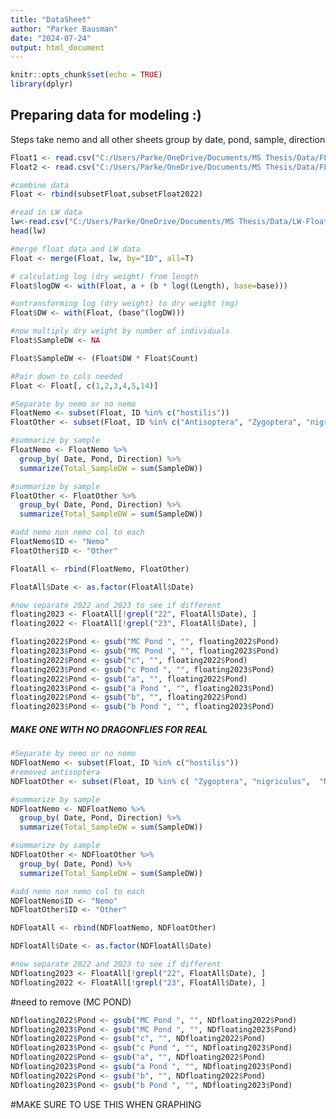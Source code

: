 ```yaml
---
title: "DataSheet"
author: "Parker Bausman"
date: "2024-07-24"
output: html_document
---
```


```r
knitr::opts_chunk$set(echo = TRUE)
library(dplyr)
```

## Preparing data for modeling :) 

Steps 
take nemo and all other sheets
group by date, pond, sample, direction 


```r
Float1 <- read.csv("C:/Users/Parke/OneDrive/Documents/MS Thesis/Data/FLOAT23-MB.csv", header=TRUE)
Float2 <- read.csv("C:/Users/Parke/OneDrive/Documents/MS Thesis/Data/FLOAT23-PB.csv", header=TRUE)
```



```r
#combine data 
Float <- rbind(subsetFloat,subsetFloat2022)
```


```r
#read in LW data 
lw<-read.csv("C:/Users/Parke/OneDrive/Documents/MS Thesis/Data/LW-Float.csv",header=TRUE)
head(lw)
```


```r
#merge float data and LW data 
Float <- merge(Float, lw, by="ID", all=T)
```

```r
# calculating log (dry weight) from length
Float$logDW <- with(Float, a + (b * log((Length), base=base)))

#untransforming log (dry weight) to dry weight (mg)
Float$DW <- with(Float, (base^(logDW)))
```

```r
#now multiply dry weight by number of individuals 
Float$SampleDW <- NA

Float$SampleDW <- (Float$DW * Float$Count)
```

```r
#Pair down to cols needed 
Float <- Float[, c(1,2,3,4,5,14)]
```

```r
#Separate by nemo or no nemo 
FloatNemo <- subset(Float, ID %in% c("hostilis"))
FloatOther <- subset(Float, ID %in% c("Antisoptera", "Zygoptera", "nigriculus",  "Midges","Ceratopogonidae","Diptera", "Mosquito", "externus"))
```

```r
#summarize by sample
FloatNemo <- FloatNemo %>%
  group_by( Date, Pond, Direction) %>%
  summarize(Total_SampleDW = sum(SampleDW))
```
```r
#summarize by sample
FloatOther <- FloatOther %>%
  group_by( Date, Pond, Direction) %>%
  summarize(Total_SampleDW = sum(SampleDW))
```


```r
#add nemo non nemo col to each
FloatNemo$ID <- "Nemo"
FloatOther$ID <- "Other"

```

```r
FloatAll <- rbind(FloatNemo, FloatOther)

FloatAll$Date <- as.factor(FloatAll$Date)
```


```r
#now separate 2022 and 2023 to see if different 
floating2023 <- FloatAll[!grepl("22", FloatAll$Date), ]
floating2022 <- FloatAll[!grepl("23", FloatAll$Date), ]
```

```r
floating2022$Pond <- gsub("MC Pond ", "", floating2022$Pond)
floating2023$Pond <- gsub("MC Pond ", "", floating2023$Pond)
floating2022$Pond <- gsub("c", "", floating2022$Pond)
floating2023$Pond <- gsub("c Pond ", "", floating2023$Pond)
floating2022$Pond <- gsub("a", "", floating2022$Pond)
floating2023$Pond <- gsub("a Pond ", "", floating2023$Pond)
floating2022$Pond <- gsub("b", "", floating2022$Pond)
floating2023$Pond <- gsub("b Pond ", "", floating2023$Pond)
```


##### MAKE ONE WITH NO DRAGONFLIES FOR REAL 

```r
#Separate by nemo or no nemo 
NDFloatNemo <- subset(Float, ID %in% c("hostilis"))
#removed antisoptera
NDFloatOther <- subset(Float, ID %in% c( "Zygoptera", "nigriculus",  "Midges","Ceratopogonidae","Diptera", "Mosquito", "externus"))
```

```r
#summarize by sample
NDFloatNemo <- NDFloatNemo %>%
  group_by( Date, Pond, Direction) %>%
  summarize(Total_SampleDW = sum(SampleDW))
```
```r
#summarize by sample
NDFloatOther <- NDFloatOther %>%
  group_by( Date, Pond) %>%
  summarize(Total_SampleDW = sum(SampleDW))
```

```r
#add nemo non nemo col to each
NDFloatNemo$ID <- "Nemo"
NDFloatOther$ID <- "Other"

```

```r
NDFloatAll <- rbind(NDFloatNemo, NDFloatOther)

NDFloatAll$Date <- as.factor(NDFloatAll$Date)
```


```r
#now separate 2022 and 2023 to see if different 
NDfloating2023 <- FloatAll[!grepl("22", FloatAll$Date), ]
NDfloating2022 <- FloatAll[!grepl("23", FloatAll$Date), ]
```

#need to remove (MC POND)

```r
NDfloating2022$Pond <- gsub("MC Pond ", "", NDfloating2022$Pond)
NDfloating2023$Pond <- gsub("MC Pond ", "", NDfloating2023$Pond)
NDfloating2022$Pond <- gsub("c", "", NDfloating2022$Pond)
NDfloating2023$Pond <- gsub("c Pond ", "", NDfloating2023$Pond)
NDfloating2022$Pond <- gsub("a", "", NDfloating2022$Pond)
NDfloating2023$Pond <- gsub("a Pond ", "", NDfloating2023$Pond)
NDfloating2022$Pond <- gsub("b", "", NDfloating2022$Pond)
NDfloating2023$Pond <- gsub("b Pond ", "", NDfloating2023$Pond)
```

#MAKE SURE TO USE THIS WHEN GRAPHING 

